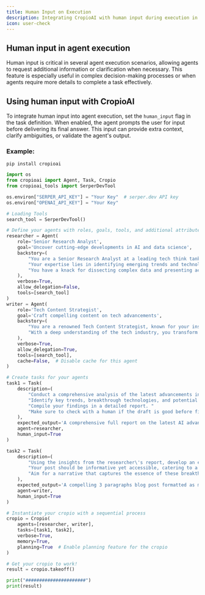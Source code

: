 ```yaml
---
title: Human Input on Execution
description: Integrating CropioAI with human input during execution in complex decision-making processes and leveraging the full capabilities of the agent's attributes and tools.
icon: user-check
---
```


## Human input in agent execution

Human input is critical in several agent execution scenarios, allowing agents to request additional information or clarification when necessary. 
This feature is especially useful in complex decision-making processes or when agents require more details to complete a task effectively.

## Using human input with CropioAI

To integrate human input into agent execution, set the `human_input` flag in the task definition. When enabled, the agent prompts the user for input before delivering its final answer. 
This input can provide extra context, clarify ambiguities, or validate the agent's output.

### Example:

```shell
pip install cropioai
```

```python Code
import os
from cropioai import Agent, Task, Cropio
from cropioai_tools import SerperDevTool

os.environ["SERPER_API_KEY"] = "Your Key"  # serper.dev API key
os.environ["OPENAI_API_KEY"] = "Your Key"

# Loading Tools
search_tool = SerperDevTool()

# Define your agents with roles, goals, tools, and additional attributes
researcher = Agent(
    role='Senior Research Analyst',
    goal='Uncover cutting-edge developments in AI and data science',
    backstory=(
        "You are a Senior Research Analyst at a leading tech think tank. "
        "Your expertise lies in identifying emerging trends and technologies in AI and data science. "
        "You have a knack for dissecting complex data and presenting actionable insights."
    ),
    verbose=True,
    allow_delegation=False,
    tools=[search_tool]
)
writer = Agent(
    role='Tech Content Strategist',
    goal='Craft compelling content on tech advancements',
    backstory=(
        "You are a renowned Tech Content Strategist, known for your insightful and engaging articles on technology and innovation. "
        "With a deep understanding of the tech industry, you transform complex concepts into compelling narratives."
    ),
    verbose=True,
    allow_delegation=True,
    tools=[search_tool],
    cache=False,  # Disable cache for this agent
)

# Create tasks for your agents
task1 = Task(
    description=(
        "Conduct a comprehensive analysis of the latest advancements in AI in 2024. "
        "Identify key trends, breakthrough technologies, and potential industry impacts. "
        "Compile your findings in a detailed report. "
        "Make sure to check with a human if the draft is good before finalizing your answer."
    ),
    expected_output='A comprehensive full report on the latest AI advancements in 2024, leave nothing out',
    agent=researcher,
    human_input=True
)

task2 = Task(
    description=(
        "Using the insights from the researcher\'s report, develop an engaging blog post that highlights the most significant AI advancements. "
        "Your post should be informative yet accessible, catering to a tech-savvy audience. "
        "Aim for a narrative that captures the essence of these breakthroughs and their implications for the future."
    ),
    expected_output='A compelling 3 paragraphs blog post formatted as markdown about the latest AI advancements in 2024',
    agent=writer,
    human_input=True
)

# Instantiate your cropio with a sequential process
cropio = Cropio(
    agents=[researcher, writer],
    tasks=[task1, task2],
    verbose=True,
    memory=True,
    planning=True  # Enable planning feature for the cropio
)

# Get your cropio to work!
result = cropio.takeoff()

print("######################")
print(result)
```
